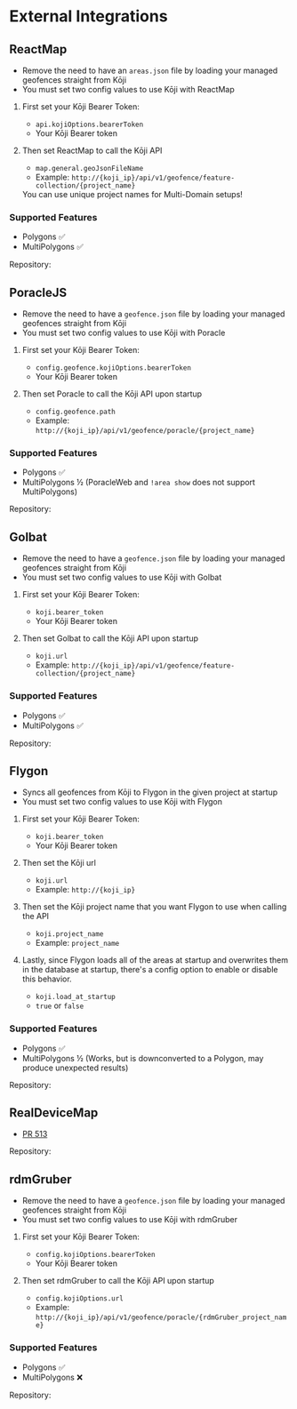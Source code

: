 
# External Integrations

## ReactMap

- Remove the need to have an `areas.json` file by loading your managed geofences straight from Kōji
- You must set two config values to use Kōji with ReactMap

1. First set your Kōji Bearer Token:

   - `api.kojiOptions.bearerToken`
   - Your Kōji Bearer token

1. Then set ReactMap to call the Kōji API

   - `map.general.geoJsonFileName`
   - Example: `http://{koji_ip}/api/v1/geofence/feature-collection/{project_name}`

   <Callout type="info" emoji="💡">
     You can use unique project names for Multi-Domain setups!
   </Callout>

### Supported Features

- Polygons ✅
- MultiPolygons ✅

Repository:

<GitHubLogo title="ReactMap" href="https://github.com/WatWowMap/ReactMap" />

## PoracleJS

- Remove the need to have a `geofence.json` file by loading your managed geofences straight from Kōji
- You must set two config values to use Kōji with Poracle

1. First set your Kōji Bearer Token:

   - `config.geofence.kojiOptions.bearerToken`
   - Your Kōji Bearer token

1. Then set Poracle to call the Kōji API upon startup

   - `config.geofence.path`
   - Example: `http://{koji_ip}/api/v1/geofence/poracle/{project_name}`

### Supported Features

- Polygons ✅
- MultiPolygons ½ (PoracleWeb and `!area show` does not support MultiPolygons)

Repository:

<GitHubLogo title="PoracleJS" href="https://github.com/KartulUdus/PoracleJS" />

## Golbat

- Remove the need to have a `geofence.json` file by loading your managed geofences straight from Kōji
- You must set two config values to use Kōji with Golbat

1. First set your Kōji Bearer Token:

   - `koji.bearer_token`
   - Your Kōji Bearer token

1. Then set Golbat to call the Kōji API upon startup

   - `koji.url`
   - Example: `http://{koji_ip}/api/v1/geofence/feature-collection/{project_name}`

### Supported Features

- Polygons ✅
- MultiPolygons ✅

Repository:

<GitHubLogo title="Golbat" href="https://github.com/UnownHash/Golbat" />

## Flygon

- Syncs all geofences from Kōji to Flygon in the given project at startup
- You must set two config values to use Kōji with Flygon

1. First set your Kōji Bearer Token:

   - `koji.bearer_token`
   - Your Kōji Bearer token

1. Then set the Kōji url

   - `koji.url`
   - Example: `http://{koji_ip}`

1. Then set the Kōji project name that you want Flygon to use when calling the API

   - `koji.project_name`
   - Example: `project_name`

1. Lastly, since Flygon loads all of the areas at startup and overwrites them in the database at startup, there's a config option to enable or disable this behavior.

   - `koji.load_at_startup`
   - `true` or `false`

### Supported Features

- Polygons ✅
- MultiPolygons ½ (Works, but is downconverted to a Polygon, may produce unexpected results)

Repository:

<GitHubLogo title="Flygon" href="https://github.com/UnownHash/Flygon" />

## RealDeviceMap

- [PR 513](https://github.com/RealDeviceMap/RealDeviceMap/pull/513)

Repository:

<GitHubLogo
  title="RealDeviceMap"
  href="https://github.com/RealDeviceMap/RealDeviceMap"
/>

## rdmGruber

- Remove the need to have a `geofence.json` file by loading your managed geofences straight from Kōji
- You must set two config values to use Kōji with rdmGruber

1. First set your Kōji Bearer Token:

   - `config.kojiOptions.bearerToken`
   - Your Kōji Bearer token

1. Then set rdmGruber to call the Kōji API upon startup

   - `config.kojiOptions.url`
   - Example: `http://{koji_ip}/api/v1/geofence/poracle/{rdmGruber_project_name}`

### Supported Features

- Polygons ✅
- MultiPolygons ❌

Repository:

<GitHubLogo
  title="rdmGruber"
  href="https://github.com/RagingRectangle/rdmGruber"
/>
